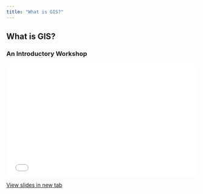 ```yaml
---
title: "What is GIS?"
---
```


## What is GIS?

### An Introductory Workshop

<div style="overflow: hidden;
  padding-top: 56.25%;
  position: relative">
  <iframe src="WhatIsGIS.html" title="Processes" scrolling="no" frameborder="0"
    style="border: 0;
   height: 100%;
   left: 0;
   position: absolute;
   top: 0;
   width: 100%;">
   <p>Your browser does not support iframes.</p>
 </iframe>
</div>
<a href="WhatIsGIS.html" target="_blank">View slides in new tab</a>

